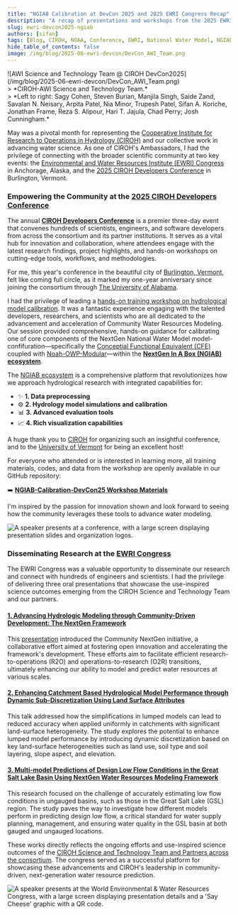 ```yaml
---
title: "NGIAB Calibration at DevCon 2025 and 2025 EWRI Congress Recap"
description: "A recap of presentations and workshops from the 2025 EWRI Congress and CIROH Developers Conference, focusing on the practical application of the NOAA-OWP NextGen Framework."
slug: ewri-devcon2025-ngiab
authors: [sifan]
tags: [Blog, CIROH, NOAA, Conference, EWRI, National Water Model, NGIAB, CIROH DevCon, Calibration]
hide_table_of_contents: false
image: /img/blog/2025-06-ewri-devcon/DevCon_AWI_Team.png
---
```


<div style={{ textAlign: 'center' }}>
  ![AWI Science and Technology Team @ CIROH DevCon2025](/img/blog/2025-06-ewri-devcon/DevCon_AWI_Team.png)
</div>
> *CIROH-AWI Science and Technology Team.* <br/>
> *Left to right: Sagy Cohen, Steven Burian, Manjila Singh, Saide Zand, Savalan N. Neisary, Arpita Patel, Nia Minor, Trupesh Patel, Sifan A. Koriche, Jonathan Frame, Reza S. Alipour, Hari T. Jajula, Chad Perry; Josh Cunningham.*


May was a pivotal month for representing the [Cooperative Institute for Research to Operations in Hydrology (CIROH)](https://ciroh.ua.edu/) and our collective work in advancing water science. As one of CIROH's Ambassadors, I had the privilege of connecting with the broader scientific community at two key events: the [Environmental and Water Resources Institute (EWRI) Congress](https://www.ewricongress.org/) in Anchorage, Alaska, and the [2025 CIROH Developers Conference](https://ciroh.ua.edu/devconference/2025-ciroh-developers-conference/) in Burlington, Vermont.


### Empowering the Community at the [2025 CIROH Developers Conference](https://ciroh.ua.edu/devconference/2025-ciroh-developers-conference/)

The annual [**CIROH Developers Conference**](https://ciroh.ua.edu/devconference/2025-ciroh-developers-conference/) is a premier three-day event that convenes hundreds of scientists, engineers, and software developers from across the consortium and its partner institutions. It serves as a vital hub for innovation and collaboration, where attendees engage with the latest research findings, project highlights, and hands-on workshops on cutting-edge tools, workflows, and methodologies.

For me, this year's conference in the beautiful city of [Burlington, Vermont](https://www.google.com/maps/place/Burlington,+VT/), felt like coming full circle, as it marked my one-year anniversary since joining the consortium through [The University of Alabama](https://www.ua.edu/).

I had the privilege of leading a [hands-on training workshop on hydrological model calibration](https://github.com/skoriche/NGIAB-Calibration-DevCon25). It was a fantastic experience engaging with the talented developers, researchers, and scientists who are all dedicated to the advancement and acceleration of Community Water Resources Modeling. Our session provided comprehensive, hands-on guidance for calibrating one of core components of the NextGen National Water Model model-confifuration—specifically the [Conceptial Functional Equivalent (CFE)](https://github.com/NOAA-OWP/cfe) coupled with [Noah-OWP-Modular](https://github.com/NOAA-OWP/noah-owp-modular)—within the [**NextGen In A Box (NGIAB) ecosystem**](https://ngiab.ciroh.org).

The [NGIAB ecosystem](https://ngiab.ciroh.org) is a comprehensive platform that revolutionizes how we approach hydrological research with integrated capabilities for:

* ✨ **1. Data preprocessing**
* ⚙️ **2. Hydrology model simulations and calibration**
* 📊 **3. Advanced evaluation tools**
* 📈 **4. Rich visualization capabilities**

A huge thank you to [CIROH](https://ciroh.ua.edu/) for organizing such an insightful conference, and to the [University of Vermont](https://www.uvm.edu/) for being an excellent host!

For everyone who attended or is interested in learning more, all training materials, codes, and data from the workshop are openly available in our GitHub repository:

➡️ **[NGIAB-Calibration-DevCon25 Workshop Materials](https://github.com/skoriche/NGIAB-Calibration-DevCon25)**

I'm inspired by the passion for innovation shown and look forward to seeing how the community leverages these tools to advance water modeling.

![A speaker presents at a conference, with a large screen displaying presentation slides and organization logos.](/img/blog/2025-06-ewri-devcon/Photo-DevCon2025.png)


### Disseminating Research at the [EWRI Congress](https://www.ewricongress.org/)

The EWRI Congress was a valuable opportunity to disseminate our research and connect with hundreds of engineers and scientists. I had the privilege of delivering three oral presentations that showcase the use-inspired science outcomes emerging from the CIROH Science and Technology Team and our partners.

#### [1. Advancing Hydrologic Modeling through Community-Driven Development: The NextGen Framework](https://github.com/CIROH-UA)

This [presentation](https://alaska2025.eventscribe.net/fsPopup.asp?efp=SUlaTkJWTUEyNDE5NA&PresentationID=1583570&rnd=0.1763265&mode=presInfo) introduced the Community NextGen initiative, a collaborative effort aimed at fostering open innovation and accelerating the framework's development. These efforts aim to facilitate efficient research-to-operations (R2O) and operations-to-research (O2R) transitions, ultimately enhancing our ability to model and predict water resources at various scales.

#### [2. Enhancing Catchment Based Hydrological Model Performance through Dynamic Sub-Discretization Using Land Surface Attributes](https://alaska2025.eventscribe.net/fsPopup.asp?PresentationID=1583638&mode=presInfo)

This talk addressed how the simplifications in lumped models can lead to reduced accuracy when applied uniformly in catchments with significant land-surface heterogeneity. The study explores the potential to enhance lumped model performance by introducing dynamic discretization based on key land-surface heterogeneities such as land use, soil type and soil layering, slope aspect, and elevation.

#### [3. Multi-model Predictions of Design Low Flow Conditions in the Great Salt Lake Basin Using NextGen Water Resources Modeling Framework](https://alaska2025.eventscribe.net/fsPopup.asp?efp=SUlaTkJWTUEyNDE5NA&PresentationID=1603025&rnd=0.5338731&mode=presInfo)

This research focused on the challenge of accurately estimating low flow conditions in ungauged basins, such as those in the Great Salt Lake (GSL) region. The study paves the way to investigate how different models perform in predicting design low flow, a critical standard for water supply planning, management, and ensuring water quality in the GSL basin at both gauged and ungauged locations.

These works directly reflects the ongoing efforts and use-inspired science outcomes of the [CIROH Science and Technology Team and Partners across the consortium](https://ngiab.ciroh.org/#:~:text=Alabama-,Water,-Institute). The congress served as a successful platform for showcasing these advancements and CIROH's leadership in community-driven, next-generation water resource prediction.

![A speaker presents at the World Environmental & Water Resources Congress, with a large screen displaying presentation details and a 'Say Cheese' graphic with a QR code.](/img/blog/2025-06-ewri-devcon/EWRI-Koriche_MD.png)